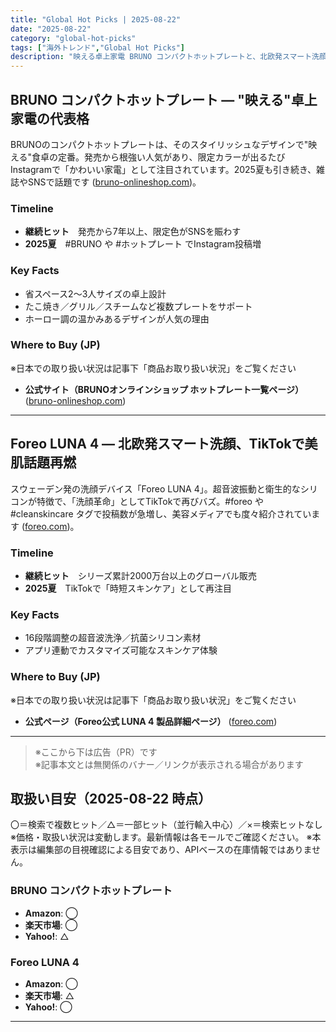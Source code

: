 ```yaml
---
title: "Global Hot Picks | 2025-08-22"
date: "2025-08-22"
category: "global-hot-picks"
tags: ["海外トレンド","Global Hot Picks"]
description: "映える卓上家電 BRUNO コンパクトホットプレートと、北欧発スマート洗顔デバイス Foreo LUNA 4。SNSで再バズ中の2アイテムを紹介。"
---
```


## BRUNO コンパクトホットプレート — "映える"卓上家電の代表格
BRUNOのコンパクトホットプレートは、そのスタイリッシュなデザインで"映える"食卓の定番。発売から根強い人気があり、限定カラーが出るたびInstagramで「かわいい家電」として注目されています。2025夏も引き続き、雑誌やSNSで話題です ([bruno-onlineshop.com](https://bruno-onlineshop.com/category/SH_BR_PR_01_01_01/?srsltid=AfmBOooX8gfzqNNeS_40eIpeTdHC7al4dWbPKCPkgQvmi5xtKAqIqKTG&utm_source=chatgpt.com))。

### Timeline
- **継続ヒット**　発売から7年以上、限定色がSNSを賑わす  
- **2025夏**　#BRUNO や #ホットプレート でInstagram投稿増  

### Key Facts
- 省スペース2～3人サイズの卓上設計  
- たこ焼き／グリル／スチームなど複数プレートをサポート  
- ホーロー調の温かみあるデザインが人気の理由  

### Where to Buy (JP)
※日本での取り扱い状況は記事下「商品お取り扱い状況」をご覧ください  
- **公式サイト（BRUNOオンラインショップ ホットプレート一覧ページ）** ([bruno-onlineshop.com](https://bruno-onlineshop.com/ext/feature/bruno/cghotplate/?srsltid=AfmBOoqtbMzosvA6whvBy7rnEjuENmVLsjQBzgJ_unZXXmcfDHzd5YPe&utm_source=chatgpt.com))

---

## Foreo LUNA 4 — 北欧発スマート洗顔、TikTokで美肌話題再燃
スウェーデン発の洗顔デバイス「Foreo LUNA 4」。超音波振動と衛生的なシリコンが特徴で、「洗顔革命」としてTikTokで再びバズ。#foreo や #cleanskincare タグで投稿数が急増し、美容メディアでも度々紹介されています ([foreo.com](https://www.foreo.com/luna-collection?srsltid=AfmBOop0l7DHO9uoMkX-RdXDpcn4227_m7Lo60GnvUM0WdaXVyI0dttr&utm_source=chatgpt.com))。

### Timeline
- **継続ヒット**　シリーズ累計2000万台以上のグローバル販売  
- **2025夏**　TikTokで「時短スキンケア」として再注目  

### Key Facts
- 16段階調整の超音波洗浄／抗菌シリコン素材  
- アプリ連動でカスタマイズ可能なスキンケア体験  

### Where to Buy (JP)
※日本での取り扱い状況は記事下「商品お取り扱い状況」をご覧ください  
- **公式ページ（Foreo公式 LUNA 4 製品詳細ページ）** ([foreo.com](https://www.foreo.com/luna-collection?srsltid=AfmBOop0l7DHO9uoMkX-RdXDpcn4227_m7Lo60GnvUM0WdaXVyI0dttr&utm_source=chatgpt.com))

---

> ※ここから下は広告（PR）です  
> ※記事本文とは無関係のバナー／リンクが表示される場合があります

## 取扱い目安（2025-08-22 時点）
〇＝検索で複数ヒット／△＝一部ヒット（並行輸入中心）／×＝検索ヒットなし
※価格・取扱い状況は変動します。最新情報は各モールでご確認ください。 ※本表示は編集部の目視確認による目安であり、APIベースの在庫情報ではありません。


### BRUNO コンパクトホットプレート
- **Amazon**: ◯  
- **楽天市場**: ◯  
- **Yahoo!**: △  

### Foreo LUNA 4
- **Amazon**: ◯  
- **楽天市場**: △  
- **Yahoo!**: ◯  

--- 